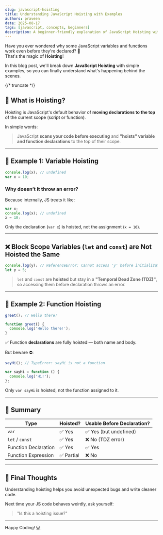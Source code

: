 ```yaml
---
slug: javascript-hoisting
title: Understanding JavaScript Hoisting with Examples
authors: praveen
date: 2025-08-17
tags: [javascript, concepts, beginners]
description: A beginner-friendly explanation of JavaScript Hoisting with practical examples.
---
```


Have you ever wondered why some JavaScript variables and functions work even before they're declared? 🤔  
That's the magic of **Hoisting**!

In this blog post, we'll break down **JavaScript Hoisting** with simple examples, so you can finally understand what's happening behind the scenes.

{/* truncate */}

## 🚀 What is Hoisting?

Hoisting is JavaScript's default behavior of **moving declarations to the top** of the current scope (script or function).

In simple words:

> JavaScript **scans your code before executing** and **"hoists" variable and function declarations** to the top of their scope.

---

## 🧪 Example 1: Variable Hoisting

```js
console.log(x); // undefined
var x = 10;
```

### Why doesn’t it throw an error?

Because internally, JS treats it like:

```js
var x;
console.log(x); // undefined
x = 10;
```

Only the declaration (`var x`) is hoisted, not the assignment (`x = 10`).

---

## ❌ Block Scope Variables (`let` and `const`) are Not Hoisted the Same

```js
console.log(y); // ReferenceError: Cannot access 'y' before initialization
let y = 5;
```

> `let` and `const` are **hoisted** but stay in a **"Temporal Dead Zone (TDZ)"**, so accessing them before declaration throws an error.

---

## 🧠 Example 2: Function Hoisting

```js
greet(); // Hello there!

function greet() {
  console.log('Hello there!');
}
```

✅ Function **declarations** are fully hoisted — both name and body.

But beware ⛔:

```js
sayHi(); // TypeError: sayHi is not a function

var sayHi = function () {
  console.log('Hi!');
};
```

Only `var sayHi` is hoisted, not the function assigned to it.

---

## 📌 Summary

| Type                 | Hoisted?   | Usable Before Declaration? |
| -------------------- | ---------- | -------------------------- |
| `var`                | ✅ Yes     | ✅ Yes (but undefined)     |
| `let` / `const`      | ✅ Yes     | ❌ No (TDZ error)          |
| Function Declaration | ✅ Yes     | ✅ Yes                     |
| Function Expression  | ✅ Partial | ❌ No                      |

---

## 🎯 Final Thoughts

Understanding hoisting helps you avoid unexpected bugs and write cleaner code.

Next time your JS code behaves weirdly, ask yourself:

> "Is this a hoisting issue?"

---

Happy Coding! 💻
